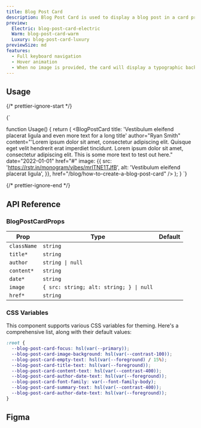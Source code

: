 ```yaml
---
title: Blog Post Card
description: Blog Post Card is used to display a blog post in a card preview.
preview:
  Electric: blog-post-card-electric
  Warm: blog-post-card-warm
  Luxury: blog-post-card-luxury
previewSize: md
features:
  - Full keyboard navigation
  - Hover animation
  - When no image is provided, the card will display a typographic background with the title.
---
```


## Usage

{/* prettier-ignore-start */}

<CodeBlock lang="ts">{`

function Usage() {
    return (
      <BlogPostCard
        title: 'Vestibulum eleifend placerat ligula and even more text for a long title'
        author="Ryan Smith"
        content="'Lorem ipsum dolor sit amet, consectetur adipiscing elit. Quisque eget velit hendrerit erat imperdiet tincidunt. Lorem ipsum dolor sit amet, consectetur adipiscing elit. This is some more text to test out here."
        date="2022-01-01"
        href="#"
        image: {{
          src: 'https://rstr.in/monogram/vibes/mrlTNE1TJfB',
          alt: 'Vestibulum eleifend placerat ligula',
        }},
        href="/blog/how-to-create-a-blog-post-card"
      />
    );
}
`}
</CodeBlock>

{/* prettier-ignore-end */}

## API Reference

### BlogPostCardProps

| Prop        | Type                                    | Default |
| ----------- | --------------------------------------- | ------- |
| `className` | `string`                                |         |
| `title*`    | `string`                                |         |
| `author`    | `string \| null`                        |         |
| `content*`  | `string`                                |         |
| `date*`     | `string`                                |         |
| `image`     | `{ src: string; alt: string; } \| null` |         |
| `href*`     | `string`                                |         |

### CSS Variables

This component supports various CSS variables for theming. Here's a comprehensive list, along
with their default values:

```css
:root {
  --blog-post-card-focus: hsl(var(--primary));
  --blog-post-card-image-background: hsl(var(--contrast-100));
  --blog-post-card-empty-text: hsl(var(--foreground) / 15%);
  --blog-post-card-title-text: hsl(var(--foreground));
  --blog-post-card-content-text: hsl(var(--contrast-400));
  --blog-post-card-author-date-text: hsl(var(--foreground));
  --blog-post-card-font-family: var(--font-family-body);
  --blog-post-card-summary-text: hsl(var(--contrast-400));
  --blog-post-card-author-date-text: hsl(var(--foreground));
}
```

## Figma

<Figma url="https://www.figma.com/design/GAKpWYdZ0ZVOSFtNPHliJM/Soul-Vibe?node-id=2777-48222" />
